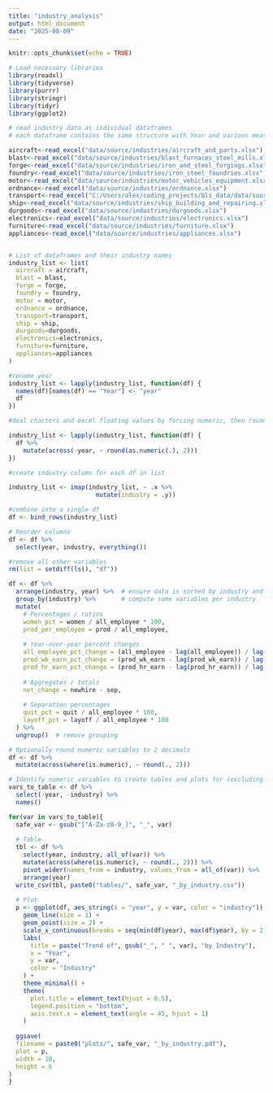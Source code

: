 ```yaml
---
title: "industry_analysis"
output: html_document
date: "2025-08-09"
---
```


```r
knitr::opts_chunk$set(echo = TRUE)
```

```r

# Load necessary libraries
library(readxl)
library(tidyverse)
library(purrr)
library(stringr)
library(tidyr)
library(ggplot2)
```

```r
# read industry data as individual dataframes
# each dataframe contains the same structure with Year and various measures

aircraft<-read_excel("data/source/industries/aircraft_and_parts.xlsx")
blast<-read_excel("data/source/industries/blast_furnaces_steel_mills.xlsx")
forge<-read_excel("data/source/industries/iron_and_steel_forgings.xlsx")
foundry<-read_excel("data/source/industries/iron_steel_foundries.xlsx")
motor<-read_excel("data/source/industries/motor_vehicles_equipment.xlsx")
ordnance<-read_excel("data/source/industries/ordnance.xlsx")
transport<-read_excel("C:/Users/alex/coding_projects/bls_data/data/source/industries/other_transport.xlsx")
ship<-read_excel("data/source/industries/ship_building_and_repairing.xlsx")
durgoods<-read_excel("data/source/industries/durgoods.xlsx")
electronics<-read_excel("data/source/industries/electronics.xlsx")
furniture<-read_excel("data/source/industries/furniture.xlsx")
appliances<-read_excel("data/source/industries/appliances.xlsx")


# List of dataframes and their industry names
industry_list <- list(
  aircraft = aircraft,
  blast = blast,
  forge = forge,
  foundry = foundry,
  motor = motor,
  ordnance = ordnance,
  transport=transport,
  ship = ship,
  durgoods=durgoods,
  electronics=electronics,
  furniture=furniture,
  appliances=appliances
)
```


```r
#rename year
industry_list <- lapply(industry_list, function(df) {
  names(df)[names(df) == "Year"] <- "year"
  df
})

#deal chacters and excel floating values by forcing numeric, then rounding all to 2 decimals (excluding year)

industry_list <- lapply(industry_list, function(df) {
  df %>% 
    mutate(across(-year, ~ round(as.numeric(.), 2)))
})

#create industry column for each df in list

industry_list <- imap(industry_list, ~ .x %>%
                        mutate(industry = .y))

#combine into a single df
df <- bind_rows(industry_list) 

# Reorder columns
df <- df %>%
  select(year, industry, everything())

#remove all other variables
rm(list = setdiff(ls(), "df"))

```
```r
df <- df %>%
  arrange(industry, year) %>%  # ensure data is sorted by industry and year
  group_by(industry) %>%       # compute some variables per industry
  mutate(
    # Percentages / ratios
    women_pct = women / all_employee * 100,
    prod_per_employee = prod / all_employee,
    
    # Year-over-year percent changes
    all_employee_pct_change = (all_employee - lag(all_employee)) / lag(all_employee) * 100,
    prod_wk_earn_pct_change = (prod_wk_earn - lag(prod_wk_earn)) / lag(prod_wk_earn) * 100,
    prod_hr_earn_pct_change = (prod_hr_earn - lag(prod_hr_earn)) / lag(prod_hr_earn) * 100,
    
    # Aggregates / totals
    net_change = newhire - sep,
    
    # Separation percentages
    quit_pct = quit / all_employee * 100,
    layoff_pct = layoff / all_employee * 100
  ) %>%
  ungroup()  # remove grouping

# Optionally round numeric variables to 2 decimals
df <- df %>%
  mutate(across(where(is.numeric), ~ round(., 2)))
```

```r

# Identify numeric variables to create tables and plots for (excluding year and industry)
vars_to_table <- df %>%
  select(-year, -industry) %>%
  names()

for(var in vars_to_table){
  safe_var <- gsub("[^A-Za-z0-9_]", "_", var)
  
  # Table
  tbl <- df %>%
    select(year, industry, all_of(var)) %>%
    mutate(across(where(is.numeric), ~ round(., 2))) %>%
    pivot_wider(names_from = industry, values_from = all_of(var)) %>%
    arrange(year)
  write_csv(tbl, paste0("tables/", safe_var, "_by_industry.csv"))
  
  # Plot
  p <- ggplot(df, aes_string(x = "year", y = var, color = "industry")) +
    geom_line(size = 1) +
    geom_point(size = 2) +
    scale_x_continuous(breaks = seq(min(df$year), max(df$year), by = 2)) +
    labs(
      title = paste("Trend of", gsub("_", " ", var), "by Industry"),
      x = "Year",
      y = var,
      color = "Industry"
    ) +
    theme_minimal() +
    theme(
      plot.title = element_text(hjust = 0.5),
      legend.position = "bottom",
      axis.text.x = element_text(angle = 45, hjust = 1)
    )
  
  ggsave(
  filename = paste0("plots/", safe_var, "_by_industry.pdf"),
  plot = p,
  width = 10,
  height = 6
)
}
```





